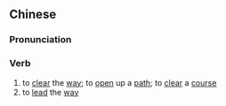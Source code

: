 {{also|开路}}
==Chinese==
{{zh-forms|s=开路}}

===Pronunciation===
{{zh-pron
|m=kāilù
|c=hoi1 lou6
|h=pfs=khôi-lu
|mn=khui-lō͘
|cat=v
}}

===Verb===
{{zh-verb}}

# to [[clear]] the [[way]]; to [[open]] up a [[path]]; to [[clear]] a [[course]]
# to [[lead]] the [[way]]
